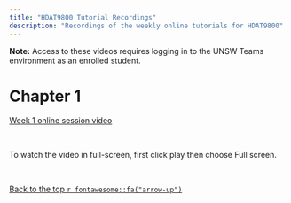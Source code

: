 ```yaml
---
title: "HDAT9800 Tutorial Recordings"
description: "Recordings of the weekly online tutorials for HDAT9800"
---
```


**Note:** Access to these videos requires logging in to the UNSW Teams environment as an enrolled student.

# Chapter 1

[Week 1 online session video](https://unsw.sharepoint.com/sites/CLS-HDAT9800_T2_5226_Combined/Shared%20Documents/General/Recordings/Meeting%20in%20_General_-20220601_180439-Meeting%20Recording.mp4?web=1)

<aside>

<br>

To watch the video in full-screen, first click play then choose Full screen. 

</aside>


<aside>

<br>

[Back to the top `r fontawesome::fa("arrow-up")`](recordings.html) 

</aside>
